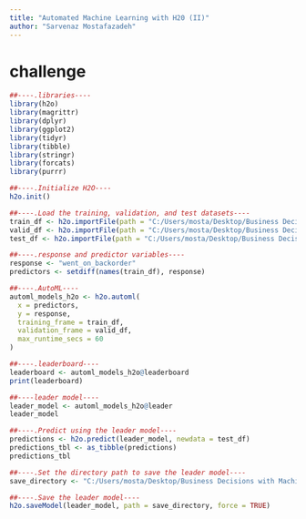 ```yaml
---
title: "Automated Machine Learning with H20 (II)"
author: "Sarvenaz Mostafazadeh"
---
```

# challenge

```r
##----.libraries----
library(h2o)
library(magrittr)
library(dplyr)
library(ggplot2)
library(tidyr)
library(tibble)
library(stringr)
library(forcats)
library(purrr)

##----.Initialize H2O----
h2o.init()

##----.Load the training, validation, and test datasets----
train_df <- h2o.importFile(path = "C:/Users/mosta/Desktop/Business Decisions with Machine Learning/3/product_backorders.csv")
valid_df <- h2o.importFile(path = "C:/Users/mosta/Desktop/Business Decisions with Machine Learning/3/product_backorders.csv")
test_df <- h2o.importFile(path = "C:/Users/mosta/Desktop/Business Decisions with Machine Learning/3/product_backorders.csv")

##----.response and predictor variables----
response <- "went_on_backorder"
predictors <- setdiff(names(train_df), response)

##----.AutoML----
automl_models_h2o <- h2o.automl(
  x = predictors,
  y = response,
  training_frame = train_df,
  validation_frame = valid_df,
  max_runtime_secs = 60
)

##----.leaderboard----
leaderboard <- automl_models_h2o@leaderboard
print(leaderboard)

##----leader model----
leader_model <- automl_models_h2o@leader
leader_model

##----.Predict using the leader model----
predictions <- h2o.predict(leader_model, newdata = test_df)
predictions_tbl <- as_tibble(predictions)
predictions_tbl

##----.Set the directory path to save the leader model----
save_directory <- "C:/Users/mosta/Desktop/Business Decisions with Machine Learning/3/leadermodel"

##----.Save the leader model----
h2o.saveModel(leader_model, path = save_directory, force = TRUE)

```